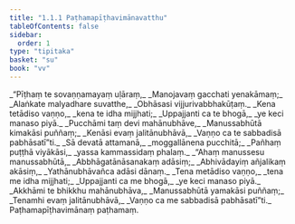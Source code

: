```yaml
---
title: "1.1.1 Paṭhamapīṭhavimānavatthu"
tableOfContents: false
sidebar:
  order: 1
type: "tipitaka"
basket: "su"
book: "vv"
---
```



<DynamicBreadcrumb />

<Division number="1" book="vv" bookNo="19" page="1">

<Paragraph number="2" type="verses" book="vv">
_“Pīṭhaṃ te sovaṇṇamayaṃ uḷāraṃ,_  
_Manojavaṃ gacchati yenakāmaṃ;_  
_Alaṅkate malyadhare suvatthe,_  
_Obhāsasi vijjurivabbhakūṭaṃ._  

</Paragraph>

</Division>
<Division number="2" book="vv" bookNo="19" page="1">

<Paragraph number="3" type="verses" book="vv">
_Kena tetādiso vaṇṇo,_  
_kena te idha mijjhati;_  
_Uppajjanti ca te bhogā,_  
_ye keci manaso piyā._  

</Paragraph>

</Division>
<Division number="3" book="vv" bookNo="19" page="1">

<Paragraph number="4" type="verses" book="vv">
_Pucchāmi taṃ devi mahānubhāve,_  
_Manussabhūtā kimakāsi puññaṃ;_  
_Kenāsi evaṃ jalitānubhāvā,_  
_Vaṇṇo ca te sabbadisā pabhāsatī”ti._  

</Paragraph>

</Division>
<Division number="4" book="vv" bookNo="19" page="1">

<Paragraph number="5" type="verses" book="vv">
_Sā devatā attamanā,_  
_moggallānena pucchitā;_  
_Pañhaṃ puṭṭhā viyākāsi,_  
_yassa kammassidaṃ phalaṃ._  

</Paragraph>

</Division>
<Division number="5" book="vv" bookNo="19" page="2">

<Paragraph number="6" type="verses" book="vv">
_“Ahaṃ manussesu manussabhūtā,_  
_Abbhāgatānāsanakaṃ adāsiṃ;_  
_Abhivādayiṃ añjalikaṃ akāsiṃ,_  
_Yathānubhāvañca adāsi dānaṃ._  

</Paragraph>

</Division>
<Division number="6" book="vv" bookNo="19" page="2">

<Paragraph number="7" type="verses" book="vv">
_Tena metādiso vaṇṇo,_  
_tena me idha mijjhati;_  
_Uppajjanti ca me bhogā,_  
_ye keci manaso piyā._  

</Paragraph>

</Division>
<Division number="7" book="vv" bookNo="19" page="2">

<Paragraph number="8" type="verses" book="vv">
_Akkhāmi te bhikkhu mahānubhāva,_  
_Manussabhūtā yamakāsi puññaṃ;_  
_Tenamhi evaṃ jalitānubhāvā,_  
_Vaṇṇo ca me sabbadisā pabhāsatī”ti._  


</Paragraph>
</Division>

<Paragraph number="9" type="center" book="vv">
Paṭhamapīṭhavimānaṃ paṭhamaṃ.
</Paragraph>